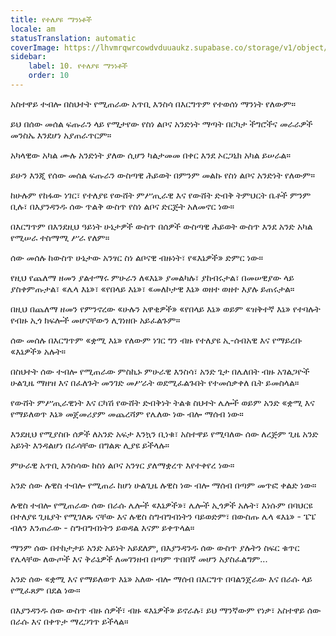 ```yaml
---
title: የተለያዩ ማንነቶች
locale: am
statusTranslation: automatic
coverImage: https://lhvmrqwrcowdvduuaukz.supabase.co/storage/v1/object/public/strapi-uploads/small_cover-tratado-de-psicologia-revolucionaria.webp-5e15e1cec4e0ebebcde5d7fc7565d8fd.webp
sidebar:
    label: 10. የተለያዩ ማንነቶች
    order: 10
---
```

አስተዋይ ተብሎ በስህተት የሚጠራው አጥቢ እንስሳ በእርግጥም የተወሰነ ማንነት የለውም።

ይህ በሰው መሰል ፍጡራን ላይ የሚታየው የስነ ልቦና አንድነት ማጣት በርካታ ችግሮችና መራራዎች መንስኤ እንደሆነ አያጠራጥርም።

አካላዊው አካል ሙሉ አንድነት ያለው ሲሆን ካልታመመ በቀር እንደ ኦርጋኒክ አካል ይሠራል።

ይሁን እንጂ የሰው መሰል ፍጡራን ውስጣዊ ሕይወት በምንም መልኩ የስነ ልቦና አንድነት የለውም።

ከሁሉም የከፋው ነገር፣ የተለያዩ የውሸት ምሥጢራዊ እና የውሸት ድብቅ ትምህርት ቤቶች ምንም ቢሉ፣ በእያንዳንዱ ሰው ጥልቅ ውስጥ የስነ ልቦና ድርጅት አለመኖር ነው።

በእርግጥም በእንደዚህ ዓይነት ሁኔታዎች ውስጥ በሰዎች ውስጣዊ ሕይወት ውስጥ እንደ አንድ አካል የሚሠራ ተስማሚ ሥራ የለም።

ሰው መሰሉ ከውስጥ ሁኔታው አንፃር ስነ ልቦናዊ ብዙነት፣ የ«እኔዎች» ድምር ነው።

የዚህ የጨለማ ዘመን ያልተማሩ ምሁራን ለ«እኔ» ያመልካሉ፣ ያከብሩታል፣ በመሠዊያው ላይ ያስቀምጡታል፣ «ሌላ እኔ»፣ «የበላይ እኔ»፣ «መለኮታዊ እኔ» ወዘተ ወዘተ እያሉ ይጠሩታል።

በዚህ በጨለማ ዘመን የምንኖረው «ሁሉን አዋቂዎች» «የበላይ እኔ» ወይም «ዝቅተኛ እኔ» የተባሉት የብዙ ኢጎ ክፍሎች መሆናቸውን ሊገነዘቡ አይፈልጉም።

ሰው መሰሉ በእርግጥም «ቋሚ እኔ» የለውም ነገር ግን ብዙ የተለያዩ ኢ-ሰብአዊ እና የማይረቡ «እኔዎች» አሉት።

በስህተት ሰው ተብሎ የሚጠራው ምስኪኑ ምሁራዊ እንስሳ፣ አንድ ጌታ በሌለበት ብዙ አገልጋዮች ሁልጊዜ ማዘዝ እና በፈለጉት መንገድ መሥራት ወደሚፈልጉበት የተመሰቃቀለ ቤት ይመስላል።

የውሸት ምሥጢራዊነት እና ርካሽ የውሸት ድብቅነት ትልቁ ስህተት ሌሎች ወይም አንድ «ቋሚ እና የማይለወጥ እኔ» መጀመሪያም መጨረሻም የሌለው ነው ብሎ ማሰብ ነው።

እንደዚህ የሚያስቡ ሰዎች ለአንድ አፍታ እንኳን ቢነቁ፣ አስተዋይ የሚባለው ሰው ለረጅም ጊዜ አንድ አይነት እንዳልሆነ በራሳቸው በግልጽ ሊያዩ ይችላሉ።

ምሁራዊ አጥቢ እንስሳው ከስነ ልቦና አንፃር ያለማቋረጥ እየተቀየረ ነው።

አንድ ሰው ሉዊስ ተብሎ የሚጠራ ከሆነ ሁልጊዜ ሉዊስ ነው ብሎ ማሰብ በጣም መጥፎ ቀልድ ነው።

ሉዊስ ተብሎ የሚጠራው ሰው በራሱ ሌሎች «እኔዎች»፣ ሌሎች ኢጎዎች አሉት፣ እነሱም በባህርዩ በተለያዩ ጊዜያት የሚገለጹ ናቸው እና ሉዊስ ስግብግብነትን ባይወድም፣ በውስጡ ሌላ «እኔ» - ፔፔ ብለን እንጠራው - ስግብግብነትን ይወዳል እናም ይቀጥላል።

ማንም ሰው በተከታታይ አንድ አይነት አይደለም, በእያንዳንዱ ሰው ውስጥ ያሉትን ስፍር ቁጥር የሌላቸው ለውጦች እና ቅራኔዎች ለመገንዘብ በጣም ጥበበኛ መሆን አያስፈልግም...

አንድ ሰው «ቋሚ እና የማይለወጥ እኔ» አለው ብሎ ማሰብ በእርግጥ በባልንጀራው እና በራሱ ላይ የሚፈጸም በደል ነው።

በእያንዳንዱ ሰው ውስጥ ብዙ ሰዎች፣ ብዙ «እኔዎች» ይኖራሉ፣ ይህ ማንኛውም የነቃ፣ አስተዋይ ሰው በራሱ እና በቀጥታ ማረጋገጥ ይችላል።

